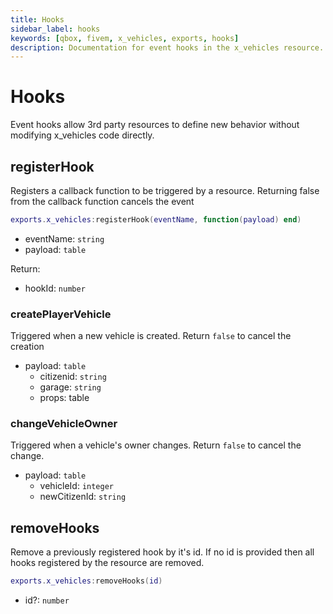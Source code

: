 ```yaml
---
title: Hooks
sidebar_label: hooks
keywords: [qbox, fivem, x_vehicles, exports, hooks]
description: Documentation for event hooks in the x_vehicles resource. These hooks allow 3rd party resources to define new behavior without modifying x_vehicles code directly, providing integration points for vehicle creation and ownership changes.
---
```


# Hooks

Event hooks allow 3rd party resources to define new behavior without modifying x_vehicles code directly.

## registerHook

Registers a callback function to be triggered by a resource. Returning false from the callback function cancels the event

```lua
exports.x_vehicles:registerHook(eventName, function(payload) end)
```

- eventName: `string`
- payload: `table`

Return:

- hookId: `number`

### createPlayerVehicle

Triggered when a new vehicle is created. Return `false` to cancel the creation

- payload: `table`
    - citizenid: `string`
    - garage: `string`
    - props: table

### changeVehicleOwner

Triggered when a vehicle's owner changes. Return `false` to cancel the change.

- payload: `table`
    - vehicleId: `integer`
    - newCitizenId: `string`

## removeHooks

Remove a previously registered hook by it's id.
If no id is provided then all hooks registered by the resource are removed.

```lua
exports.x_vehicles:removeHooks(id)
```

- id?: `number`
